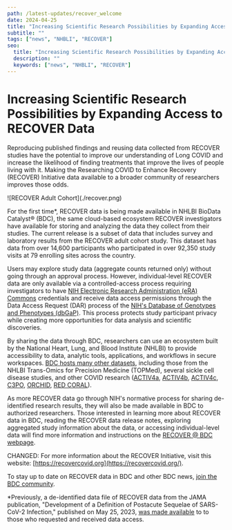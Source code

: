 ```yaml
---
path: /latest-updates/recover_welcome
date: 2024-04-25
title: "Increasing Scientific Research Possibilities by Expanding Access to RECOVER Data"
subtitle: ""
tags: ["news", "NHBLI", "RECOVER"]
seo:
  title: "Increasing Scientific Research Possibilities by Expanding Access to RECOVER Data"
  description: ""
  keywords: ["news", "NHBLI", "RECOVER"]
---
```


# Increasing Scientific Research Possibilities by Expanding Access to RECOVER Data

Reproducing published findings and reusing data collected from RECOVER studies have the potential to improve our understanding of Long COVID and increase the likelihood of finding treatments that improve the lives of people living with it. Making the Researching COVID to Enhance Recovery (RECOVER) Initiative data available to a broader community of researchers improves those odds.

<div class="blog-image-section twothirds-width-image blog-image-right">
![RECOVER Adult Cohort](./recover.png)
</div>

For the first time*, RECOVER data is being made available in NHLBI BioData Catalyst® (BDC), the same cloud-based ecosystem RECOVER investigators have available for storing and analyzing the data they collect from their studies. The current release is a subset of data that includes survey and laboratory results from the RECOVER adult cohort study. This dataset has data from over 14,600 participants who participated in over 92,350 study visits at 79 enrolling sites across the country.

Users may explore study data (aggregate counts returned only) without going through an approval process. However, individual-level RECOVER data are only available via a controlled-access process requiring investigators to have [NIH Electronic Research Administration (eRA) Commons](https://public.era.nih.gov/commonsplus/public/login.era?TARGET=https%3A%2F%2Fpublic.era.nih.gov%3A443%2Fcommons) credentials and receive data access permissions through the Data Access Request (DAR) process of the [NIH's Database of Genotypes and Phenotypes (dbGaP)](https://www.ncbi.nlm.nih.gov/gap/). This process protects study participant privacy while creating more opportunities for data analysis and scientific discoveries.

By sharing the data through BDC, researchers can use an ecosystem built by the National Heart, Lung, and Blood Institute (NHLBI) to provide accessibility to data, analytic tools, applications, and workflows in secure workspaces. [BDC hosts many other datasets](https://biodatacatalyst.nhlbi.nih.gov/resources/data), including those from the NHLBI Trans-Omics for Precision Medicine (TOPMed), several sickle cell disease studies, and other COVID research ([ACTIV4a](https://www.ncbi.nlm.nih.gov/projects/gap/cgi-bin/study.cgi?study_id=phs002694.v1.p1), [ACTIV4b](https://www.ncbi.nlm.nih.gov/projects/gap/cgi-bin/study.cgi?study_id=phs002710.v1.p1), [ACTIV4c](https://www.ncbi.nlm.nih.gov/projects/gap/cgi-bin/study.cgi?study_id=phs003063.v1.p1), [C3PO](https://www.ncbi.nlm.nih.gov/projects/gap/cgi-bin/study.cgi?study_id=phs002752.v1.p1), [ORCHID](https://www.ncbi.nlm.nih.gov/projects/gap/cgi-bin/study.cgi?study_id=phs002299.v1.p1), [RED CORAL](https://www.ncbi.nlm.nih.gov/projects/gap/cgi-bin/study.cgi?study_id=phs002363.v1.p1)).

As more RECOVER data go through NIH's normative process for sharing de-identified research results, they will also be made available in BDC to authorized researchers. Those interested in learning more about RECOVER data in BDC, reading the RECOVER data release notes, exploring aggregated study information about the data, or accessing individual-level data will find more information and instructions on the [RECOVER @ BDC webpage](/recover).

CHANGED: For more information about the RECOVER Initiative, visit this website: [https://recovercovid.org](https://recovercovid.org/).

To stay up to date on RECOVER data in BDC and other BDC news, [join the BDC community](/contact/ecosystem).

*Previously, a de-identified data file of RECOVER data from the JAMA publication, "Development of a Definition of Postacute Sequelae of SARS-CoV-2 Infection," published on May 25, 2023, [was made available](https://recovercovid.org/data) to to those who requested and received data access.